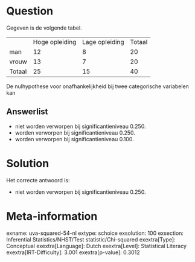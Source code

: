 Question
========

Gegeven is de volgende tabel.

  -------- ---------------- ---------------- --------
           Hoge opleiding   Lage opleiding   Totaal
  man      12               8                20
  vrouw    13               7                20
  Totaal   25               15               40
  -------- ---------------- ---------------- --------

De nulhypothese voor onafhankelijkheid bij twee categorische variabelen
kan

Answerlist
----------

* niet worden verworpen bij significantieniveau 0.250.
* worden verworpen bij significantieniveau 0.250.
* worden verworpen bij significantieniveau 0.100.

Solution
========

Het correcte antwoord is: 

* niet worden verworpen bij significantieniveau 0.250.

Meta-information
================
exname: uva-squared-54-nl
extype: schoice
exsolution: 100
exsection: Inferential Statistics/NHST/Test statistic/Chi-squared
exextra[Type]: Conceptual
exextra[Language]: Dutch
exextra[Level]: Statistical Literacy
exextra[IRT-Difficulty]: 3.001
exextra[p-value]: 0.3012
